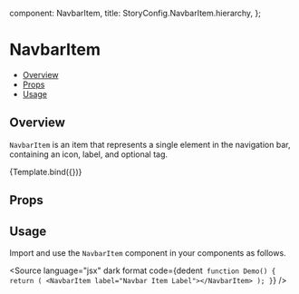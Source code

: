 
  component: NavbarItem,
  title: StoryConfig.NavbarItem.hierarchy,
};

<Meta title={meta.title} component={meta.component} />


# NavbarItem

- [Overview](#overview)
- [Props](#props)
- [Usage](#usage)

## Overview

`NavbarItem` is an item that represents a single element in the navigation bar, containing an icon, label, and optional tag.

<Canvas>
  <Story name="Overview" args={{label: 'Navbar Item'}}>
    {Template.bind({})}
  </Story>
</Canvas>

## Props

<ArgsTable story="Overview" />

## Usage

Import and use the `NavbarItem` component in your components as follows.

<Source
  language="jsx"
  dark
  format
  code={dedent`
function Demo() {
  return (
    <NavbarItem label="Navbar Item Label"></NavbarItem>
  );
}`}
/>
